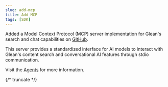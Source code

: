 ```yaml
---
slug: add-mcp
title: Add MCP
tags: [SDK]
---
```


Added a Model Context Protocol (MCP) server implementation for Glean's search and chat capabilities on [GitHub](https://github.com/gleanwork/mcp-server).

This server provides a standardized interface for AI models to interact with Glean's content search and conversational AI features through stdio communication.

Visit the [Agents](/guides/agents/) for more information.

{/* truncate */}